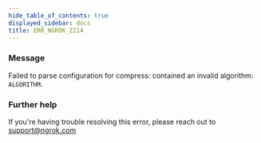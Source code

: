 ```yaml
---
hide_table_of_contents: true
displayed_sidebar: docs
title: ERR_NGROK_2214
---
```




### Message

Failed to parse configuration for compress: contained an invalid algorithm: `ALGORITHM`.

<ErrorDetails error="err_ngrok_2214" />

### Further help

If you're having trouble resolving this error, please reach out to [support@ngrok.com](mailto:support@ngrok.com?subject=Help%20with%20ERR_NGROK_2214)
